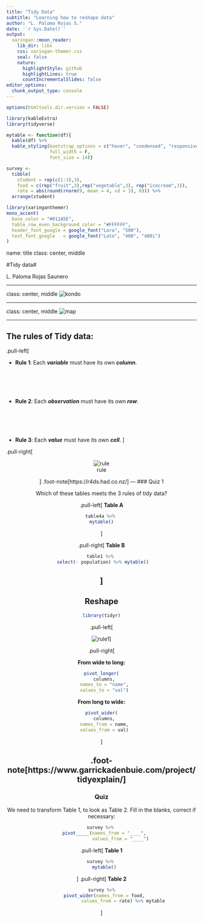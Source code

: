 ```yaml
---
title: "Tidy Data"
subtitle: "Learning how to reshape data"  
author: "L. Paloma Rojas S."
date: '`r Sys.Date()`'
output:
  xaringan::moon_reader:
    lib_dir: libs
    css: xaringan-themer.css
    seal: false
    nature:
      highlightStyle: github
      highlightLines: true
      countIncrementalSlides: false
editor_options: 
  chunk_output_type: console
---
```


```r
options(htmltools.dir.version = FALSE)

library(kableExtra)
library(tidyverse)

mytable <- function(df){
  kable(df) %>%
  kable_styling(bootstrap_options = c("hover", "condensed", "responsive"),
                full_width = F,
                font_size = 14)}

survey <-
  tibble(
    student = rep(c(1:3),3),
    food = c(rep("fruit",3),rep("vegetable",3), rep("icecream",3)),
    rate = abs(round(rnorm(9, mean = 4, sd = 3), 0))) %>% 
  arrange(student)
```


```r
library(xaringanthemer)
mono_accent(
  base_color = "#011A5E", 
  table_row_even_background_color = "#FFFFFF",
  header_font_google = google_font("Lora", "500"),
  text_font_google   = google_font("Lato", "400", "400i")
)
```

name: title
class: center, middle

#Tidy data#

L. Paloma Rojas Saunero


---

class: center, middle
![kondo](figs/mariakondo.jpg)

---

class: center, middle
![map](figs/map.png)

---

## The rules of Tidy data:

.pull-left[

- **Rule 1**: Each **_variable_** must have its own **_column_**.
<br><br><br><br><br><br>
- **Rule 2**: Each **_observation_** must have its own **_row_**.
<br><br><br><br><br><br>
- **Rule 3**: Each **_value_** must have its own **_cell_**.
]

.pull-right[

<center>
![rule](figs/rules.png)
<center>
]
.foot-note[https://r4ds.had.co.nz/]
---
### Quiz 1

Which of these tables meets the 3 rules of tidy data?

.pull-left[
**Table A**

```r
table4a %>% 
mytable()
```

]

.pull-right[
**Table B**

```r
table1 %>% 
  select(- population) %>% mytable() 
```

]
---
## Reshape

```r
library(tidyr)
```

.pull-left[

![rule1](figs/tidyr-longer-wider-modified.gif)]

.pull-right[

**From wide to long:**
```r
pivot_longer(
  columns,
  names_to = "name",
  values_to = "val")
```

**From long to wide:**
```r
pivot_wider(
  columns,
  names_from = name,
  values_from = val)
```
]

.foot-note[https://www.garrickadenbuie.com/project/tidyexplain/]
---
### Quiz

We need to transform Table 1, to look as Table 2. Fill in the blanks, correct if necessary:
```r
survey %>% 
  pivot_____(names_from = "____",
              values_from = "____")
```

.pull-left[
**Table 1**
```r
survey %>% 
  mytable()
```
]
.pull-right[
**Table 2**
```r
survey %>%
  pivot_wider(names_from = food,
                values_from = rate) %>% mytable
```
]
